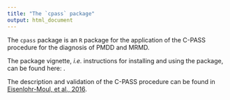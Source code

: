 ```yaml
---
title: "The `cpass` package"
output: html_document
---
```




The `cpass` package is an `R` package for the application of the C-PASS procedure for the diagnosis of PMDD and MRMD.

The package vignette, _i.e._ instructions for installing and using the package, can be found here: []().

The description and validation of the C-PASS procedure can be found in [Eisenlohr-Moul, et al., 2016]().




